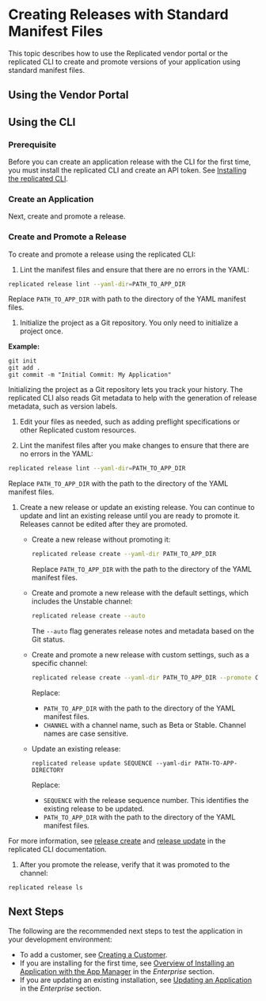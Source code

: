 
# Creating Releases with Standard Manifest Files

This topic describes how to use the Replicated vendor portal or the replicated CLI to create and promote versions of your application using standard manifest files.

<RepositoryCicdNote/>

## Using the Vendor Portal

<CreateReleaseUi/>

## Using the CLI

### Prerequisite

Before you can create an application release with the CLI for the first time, you must install the replicated CLI and create an API token. See [Installing the replicated CLI](/reference/replicated-cli-installing).

### Create an Application

<CreateNewAppCli/>

Next, create and promote a release. 

### Create and Promote a Release

To create and promote a release using the replicated CLI:

1. Lint the manifest files and ensure that there are no errors in the YAML:

  ```bash
  replicated release lint --yaml-dir=PATH_TO_APP_DIR
  ```

  Replace `PATH_TO_APP_DIR` with path to the directory of the YAML manifest files.

1. Initialize the project as a Git repository. You only need to initialize a project once.

  **Example:**

  ```
  git init
  git add .
  git commit -m "Initial Commit: My Application"
  ```
  
  Initializing the project as a Git repository lets you track your history. The replicated CLI also reads Git metadata to help with the generation of release metadata, such as version labels.

1. Edit your files as needed, such as adding preflight specifications or other Replicated custom resources.

1. Lint the manifest files after you make changes to ensure that there are no errors in the YAML:

  ```bash
  replicated release lint --yaml-dir=PATH_TO_APP_DIR
  ```

  Replace `PATH_TO_APP_DIR` with the path to the directory of the YAML manifest files.

1. Create a new release or update an existing release. You can continue to update and lint an existing release until you are ready to promote it. Releases cannot be edited after they are promoted.

    - Create a new release without promoting it:

      ```bash
      replicated release create --yaml-dir PATH_TO_APP_DIR
      ```
      Replace `PATH_TO_APP_DIR` with the path to the directory of the YAML manifest files.

    - Create and promote a new release with the default settings, which includes the Unstable channel:

      ```bash
      replicated release create --auto
      ```

      The `--auto` flag generates release notes and metadata based on the Git status.
  
    - Create and promote a new release with custom settings, such as a specific channel:

      ```bash
      replicated release create --yaml-dir PATH_TO_APP_DIR --promote CHANNEL
      ```

      Replace:

      - `PATH_TO_APP_DIR` with the path to the directory of the YAML manifest files.
      - `CHANNEL` with a channel name, such as Beta or Stable. Channel names are case sensitive.

    - Update an existing release:
      ```
      replicated release update SEQUENCE --yaml-dir PATH-TO-APP-DIRECTORY
      ```

      Replace:
      
      -  `SEQUENCE` with the release sequence number. This identifies the existing release to be updated.
      -  `PATH_TO_APP_DIR` with the path to the directory of the YAML manifest files.
     
  For more information, see [release create](../reference/replicated-cli-release-create) and [release update](../reference/replicated-cli-release-update) in the replicated CLI documentation.

1. After you promote the release, verify that it was promoted to the channel:

  ```
  replicated release ls
  ```
  
## Next Steps

The following are the recommended next steps to test the application in your development environment:

- To add a customer, see [Creating a Customer](creating-a-customer).
- If you are installing for the first time, see [Overview of Installing an Application with the App Manager](/enterprise/installing-overview) in the _Enterprise_ section. 
- If you are updating an existing installation, see [Updating an Application](../enterprise/updating-apps) in the _Enterprise_ section.

